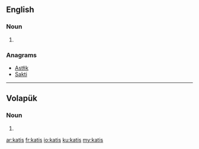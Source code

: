 ==English==

===Noun===
{{head|en|noun plural form}}

# {{plural of|kati|lang=en}}

===Anagrams===
* [[Astłik#English|Astłik]]
* [[Sakti#English|Sakti]]

----

==Volapük==

===Noun===
{{head|vo|noun form}}

# {{inflection of|kat||acc|p|lang=vo}}

[[ar:katis]]
[[fr:katis]]
[[io:katis]]
[[ku:katis]]
[[my:katis]]